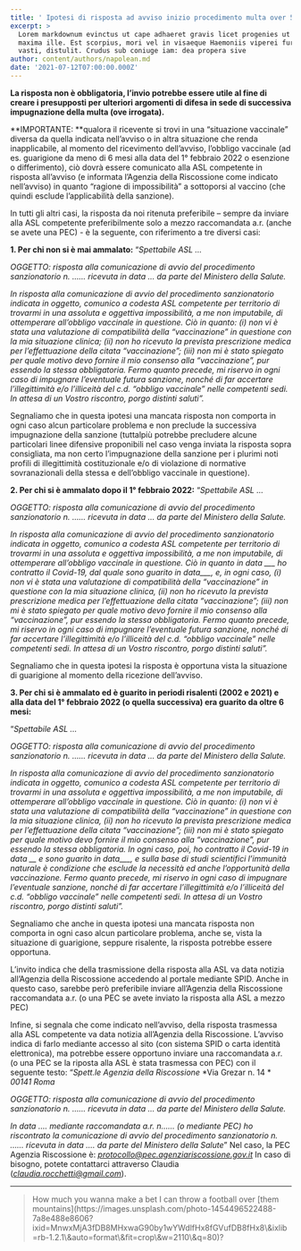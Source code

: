 ```yaml
---
title: ' Ipotesi di risposta ad avviso inizio procedimento multa over 50'
excerpt: >
  Lorem markdownum evinctus ut cape adhaeret gravis licet progenies ut haesit
  maxima ille. Est scorpius, mori vel in visaeque Haemoniis viperei furoris e ad
  vasti, distulit. Crudus sub coniuge iam: dea propera sive
author: content/authors/napolean.md
date: '2021-07-12T07:00:00.000Z'
---
```


**La risposta non è obbligatoria, l’invio potrebbe essere utile al fine di creare i presupposti per ulteriori argomenti di difesa in sede di successiva impugnazione della multa (ove irrogata).**

**IMPORTANTE: **qualora il ricevente si trovi in una “situazione vaccinale” diversa da quella indicata nell’avviso o in altra situazione che renda inapplicabile, al momento del ricevimento dell’avviso, l’obbligo vaccinale (ad es. guarigione da meno di 6 mesi alla data del 1° febbraio 2022 o esenzione o differimento), ciò dovrà essere comunicato alla ASL competente in risposta all’avviso (e informata l’Agenzia della Riscossione come indicato nell’avviso) in quanto “ragione di impossibilità” a sottoporsi al vaccino (che quindi esclude l’applicabilità della sanzione).

In tutti gli altri casi, la risposta da noi ritenuta preferibile – sempre da inviare alla ASL competente preferibilmente solo a mezzo raccomandata a.r. (anche se avete una PEC) - è la seguente, con riferimento a tre diversi casi:

**1. Per chi non si è mai ammalato:**
“*Spettabile*
*ASL …*

*OGGETTO: risposta alla comunicazione di avvio del procedimento sanzionatorio n. …… ricevuta in data … da parte del Ministero della Salute.*

*In risposta alla comunicazione di avvio del procedimento sanzionatorio indicata in oggetto, comunico a codesta ASL competente per territorio di trovarmi in una assoluta e oggettiva impossibilità, a me non imputabile, di ottemperare all’obbligo vaccinale in questione.*
*Ciò in quanto: (i) non vi è stata una valutazione di compatibilità della “vaccinazione” in questione con la mia situazione clinica; (ii) non ho ricevuto la prevista prescrizione medica per l’effettuazione della citata “vaccinazione”; (iii) non mi è stato spiegato per quale motivo devo fornire il mio consenso alla “vaccinazione”, pur essendo la stessa obbligatoria.*
*Fermo quanto precede, mi riservo in ogni caso di impugnare l’eventuale futura sanzione, nonché di far accertare l’illegittimità e/o l’illiceità del c.d. “obbligo vaccinale” nelle competenti sedi.
In attesa di un Vostro riscontro, porgo distinti saluti”.*

Segnaliamo che in questa ipotesi una mancata risposta non comporta in ogni caso alcun particolare problema e non preclude la successiva impugnazione della sanzione (tuttalpiù potrebbe precludere alcune particolari linee difensive proponibili nel caso venga inviata la risposta sopra consigliata, ma non certo l’impugnazione della sanzione per i plurimi noti profili di illegittimità costituzionale e/o di violazione di normative sovranazionali della stessa e dell’obbligo vaccinale in questione).

**2. Per chi si è ammalato dopo il 1° febbraio 2022:**
“*Spettabile*
*ASL …*

*OGGETTO: risposta alla comunicazione di avvio del procedimento sanzionatorio n. …… ricevuta in data … da parte del Ministero della Salute.*

*In risposta alla comunicazione di avvio del procedimento sanzionatorio indicata in oggetto, comunico a codesta ASL competente per territorio di trovarmi in una assoluta e oggettiva impossibilità, a me non imputabile, di ottemperare all’obbligo vaccinale in questione.*
*Ciò in quanto in data \_\_\_ ho contratto il Covid-19, dal quale sono guarito in data\_\_\_, e, in ogni caso, (i) non vi è stata una valutazione di compatibilità della “vaccinazione” in questione con la mia situazione clinica, (ii) non ho ricevuto la prevista prescrizione medica per l’effettuazione della citata “vaccinazione”; (iii) non mi è stato spiegato per quale motivo devo fornire il mio consenso alla “vaccinazione”, pur essendo la stessa obbligatoria.*
*Fermo quanto precede, mi riservo in ogni caso di impugnare l’eventuale futura sanzione, nonché di far accertare l’illegittimità e/o l’illiceità del c.d. “obbligo vaccinale” nelle competenti sedi.*
*In attesa di un Vostro riscontro, porgo distinti saluti”.*

Segnaliamo che in questa ipotesi la risposta è opportuna vista la situazione di guarigione al momento della ricezione dell’avviso.

**3. Per chi si è ammalato ed è guarito in periodi risalenti (2002 e 2021) e alla data del 1° febbraio 2022 (o quella successiva) era guarito da oltre 6 mesi:**

“*Spettabile*
*ASL …*

*OGGETTO: risposta alla comunicazione di avvio del procedimento sanzionatorio n. …… ricevuta in data … da parte del Ministero della Salute.*

*In risposta alla comunicazione di avvio del procedimento sanzionatorio indicata in oggetto, comunico a codesta ASL competente per territorio di trovarmi in una assoluta e oggettiva impossibilità, a me non imputabile, di ottemperare all’obbligo vaccinale in questione.*
*Ciò in quanto: (i) non vi è stata una valutazione di compatibilità della “vaccinazione” in questione con la mia situazione clinica, (ii) non ho ricevuto la prevista prescrizione medica per l’effettuazione della citata “vaccinazione”; (iii) non mi è stato spiegato per quale motivo devo fornire il mio consenso alla “vaccinazione”, pur essendo la stessa obbligatoria.*
*In ogni caso, poi, ho contratto il Covid-19 in data \_\_ e sono guarito in data\_\_\_, e sulla base di studi scientifici l’immunità naturale è condizione che esclude la necessità ed anche l’opportunità della vaccinazione.*
*Fermo quanto precede, mi riservo in ogni caso di impugnare l’eventuale sanzione, nonché di far accertare l’illegittimità e/o l’illiceità del c.d. “obbligo vaccinale” nelle competenti sedi.*
*In attesa di un Vostro riscontro, porgo distinti saluti”.*

Segnaliamo che anche in questa ipotesi una mancata risposta non comporta in ogni caso alcun particolare problema, anche se, vista la situazione di guarigione, seppure risalente, la risposta potrebbe essere opportuna.

L’invito indica che della trasmissione della risposta alla ASL va data notizia all’Agenzia della Riscossione accedendo al portale mediante SPID. Anche in questo caso, sarebbe però preferibile inviare all’Agenzia della Riscossione raccomandata a.r. (o una PEC se avete inviato la risposta alla ASL a mezzo PEC)

Infine, si segnala che come indicato nell’avviso, della risposta trasmessa alla ASL competente va data notizia all’Agenzia della Riscossione. L’avviso indica di farlo mediante accesso al sito (con sistema SPID o carta identità elettronica), ma potrebbe essere opportuno inviare una raccomandata a.r. (o una PEC se la riposta alla ASL è stata trasmessa con PEC) con il seguente testo:
“*Spett.le Agenzia della Riscossione*
*Via Grezar n. 14 *
*00141 Roma*

*OGGETTO: risposta alla comunicazione di avvio del procedimento sanzionatorio n. …… ricevuta in data … da parte del Ministero della Salute.*

*In data …. mediante raccomandata a.r. n…... (o mediante PEC) ho riscontrato* *la comunicazione di avvio del procedimento sanzionatorio n. …… ricevuta in data …. da parte del Ministero della Salute*”
Nel caso, la PEC Agenzia Riscossione è: [*protocollo@pec.agenziariscossione.gov.it*](mailto:protocollo@pec.agenziariscossione.gov.it)
In caso di bisogno, potete contattarci attraverso Claudia ([*claudia.rocchetti@gmail.com*](mailto:claudia.rocchetti@gmail.com)).​

***

<BlockQuote authorName="Uncle Rico">
  How much you wanna make a bet I can throw a football over [them
  mountains](https://images.unsplash.com/photo-1454496522488-7a8e488e8606?ixid=MnwxMjA3fDB8MHxwaG90by1wYWdlfHx8fGVufDB8fHx8\&ixlib=rb-1.2.1\&auto=format\&fit=crop\&w=2110\&q=80)?
</BlockQuote>
